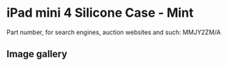 
# iPad mini 4 Silicone Case - Mint

Part number, for search engines, auction websites and such: MMJY2ZM/A

## Image gallery

<div style={{ width: "768px" }}>
  <GalleryComponent
    images={[
      {
        original: "/everysource/MMJY2.webp",
        thumbnail: "/everypreview/MMJY2.webp",
      },
      {
        original: "/everysource/MMJY2_AV1_GOLD.webp",
        thumbnail: "/everypreview/MMJY2_AV1_GOLD.webp",
      },
      {
        original: "/everysource/MMJY2_AV1_SILVER.webp",
        thumbnail: "/everypreview/MMJY2_AV1_SILVER.webp",
      },
      {
        original: "/everysource/MMJY2_AV1_SPACE_GRAY.webp",
        thumbnail: "/everypreview/MMJY2_AV1_SPACE_GRAY.webp",
      },
      {
        original: "/everysource/MMJY2_AV2.webp",
        thumbnail: "/everypreview/MMJY2_AV2.webp",
      },
      {
        original: "/everysource/MMJY2_AV3.webp",
        thumbnail: "/everypreview/MMJY2_AV3.webp",
      },
      {
        original: "/everysource/MMJY2_AV4.webp",
        thumbnail: "/everypreview/MMJY2_AV4.webp",
      }
    ]}
  />
</div>
